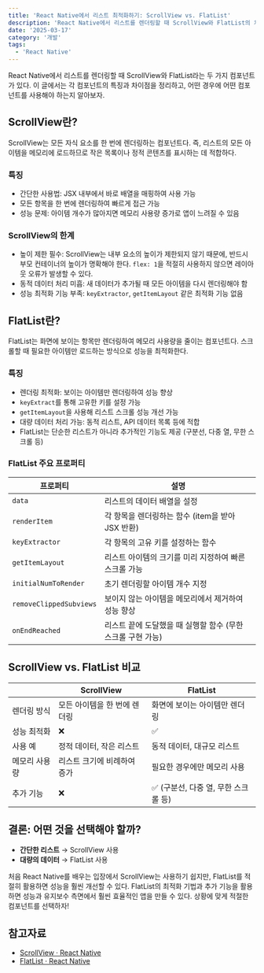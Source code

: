 ```yaml
---
title: 'React Native에서 리스트 최적화하기: ScrollView vs. FlatList'
description: 'React Native에서 리스트를 렌더링할 때 ScrollView와 FlatList의 차이점을 비교하고, 성능을 최적화하는 방법을 살펴본다.'
date: '2025-03-17'
category: '개발'
tags: 
  - 'React Native'
---
```


React Native에서 리스트를 렌더링할 때 ScrollView와 FlatList라는 두 가지 컴포넌트가 있다. 이 글에서는 각 컴포넌트의 특징과 차이점을 정리하고, 어떤 경우에 어떤 컴포넌트를 사용해야 하는지 알아보자.

## ScrollView란?

ScrollView는 모든 자식 요소를 한 번에 렌더링하는 컴포넌트다. 즉, 리스트의 모든 아이템을 메모리에 로드하므로 작은 목록이나 정적 콘텐츠를 표시하는 데 적합하다.

### 특징

- 간단한 사용법: JSX 내부에서 바로 배열을 매핑하여 사용 가능
- 모든 항목을 한 번에 렌더링하여 빠르게 접근 가능
- 성능 문제: 아이템 개수가 많아지면 메모리 사용량 증가로 앱이 느려질 수 있음

### ScrollView의 한계

- 높이 제한 필수: ScrollView는 내부 요소의 높이가 제한되지 않기 때문에, 반드시 부모 컨테이너의 높이가 명확해야 한다. `flex: 1`을 적절히 사용하지 않으면 레이아웃 오류가 발생할 수 있다.
- 동적 데이터 처리 미흡: 새 데이터가 추가될 때 모든 아이템을 다시 렌더링해야 함
- 성능 최적화 기능 부족: `keyExtractor`, `getItemLayout` 같은 최적화 기능 없음

## FlatList란?

FlatList는 화면에 보이는 항목만 렌더링하여 메모리 사용량을 줄이는 컴포넌트다. 스크롤할 때 필요한 아이템만 로드하는 방식으로 성능을 최적화한다.

### 특징

- 렌더링 최적화: 보이는 아이템만 렌더링하여 성능 향상
- `keyExtract`를 통해 고유한 키를 설정 가능
- `getItemLayout`을 사용해 리스트 스크롤 성능 개선 가능
- 대량 데이터 처리 가능: 동적 리스트, API 데이터 목록 등에 적합
- FlatList는 단순한 리스트가 아니라 추가적인 기능도 제공 (구분선, 다중 열, 무한 스크롤 등)

### FlatList 주요 프로퍼티

| 프로퍼티 | 설명 |
| --- | --- |
| `data` | 리스트의 데이터 배열을 설정 |
| `renderItem` | 각 항목을 렌더링하는 함수 (item을 받아 JSX 반환) |
| `keyExtractor` | 각 항목의 고유 키를 설정하는 함수 |
| `getItemLayout` | 리스트 아이템의 크기를 미리 지정하여 빠른 스크롤 가능 |
| `initialNumToRender` | 초기 렌더링할 아이템 개수 지정 |
| `removeClippedSubviews` | 보이지 않는 아이템을 메모리에서 제거하여 성능 향상 |
| `onEndReached` | 리스트 끝에 도달했을 때 실행할 함수 (무한 스크롤 구현 가능) |



## ScrollView vs. FlatList 비교

|  | ScrollView | FlatList |
| --- | --- | --- |
| 렌더링 방식 | 모든 아이템을 한 번에 렌더링 | 화면에 보이는 아이템만 렌더링 |
| 성능 최적화 | ❌ | ✅  |
| 사용 예 | 정적 데이터, 작은 리스트 | 동적 데이터, 대규모 리스트 |
| 메모리 사용량 | 리스트 크기에 비례하여 증가 | 필요한 경우에만 메모리 사용 |
| 추가 기능 | ❌ | ✅ (구분선, 다중 열, 무한 스크롤 등) |

## 결론: 어떤 것을 선택해야 할까?

- **간단한 리스트** → ScrollView 사용
- **대량의 데이터** → FlatList 사용

처음 React Native를 배우는 입장에서 ScrollView는 사용하기 쉽지만, FlatList를 적절히 활용하면 성능을 훨씬 개선할 수 있다. FlatList의 최적화 기법과 추가 기능을 활용하면 성능과 유지보수 측면에서 훨씬 효율적인 앱을 만들 수 있다. 상황에 맞게 적절한 컴포넌트를 선택하자!

## 참고자료

- [ScrollView · React Native](https://reactnative.dev/docs/scrollview)
- [FlatList · React Native](https://reactnative.dev/docs/flatlist)

